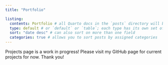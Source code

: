 ```yaml
---
title: "Portfolio"

listing: 
  contents: Portfolio # all Quarto docs in the `posts` directory will be included on your listing page
  type: default # or `default` or `table`; each type has its own set of yaml options to include
  sort: "date desc" # can also sort on more than one field
  categories: true # allows you to sort posts by assigned categories 
---
```


Projects page is a work in progress! Please visit my GitHub page for current projects for now. Thank you!